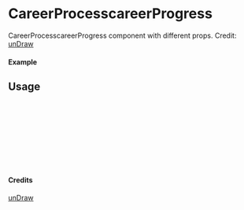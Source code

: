 
<Meta of={CareerProcesscareerProgress} title="unDraw/CareerProcesscareerProgress" />

# CareerProcesscareerProgress

CareerProcesscareerProgress component with different props.
Credit: [unDraw](https://undraw.co/illustrations)

#### Example

<Canvas of={CareerProcesscareerProgress.Primary} />

## Usage

```ts
import { CareerProcesscareerProgress } from "yadl-ui";

const Example = () => {
  return (
      <CareerProcesscareerProgress />
  );
};

export default Example;
```

#### Credits
[unDraw](https://undraw.co/illustrations)
